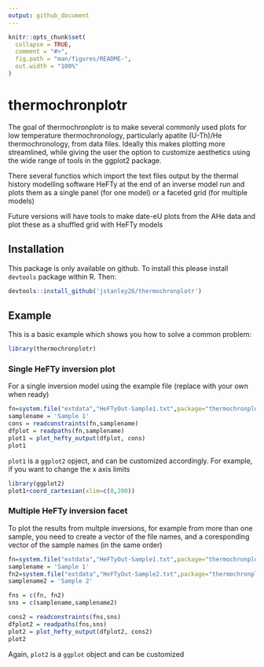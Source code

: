 ```yaml
---
output: github_document
---
```


<!-- README.md is generated from README.Rmd. Please edit that file -->

```r
knitr::opts_chunk$set(
  collapse = TRUE,
  comment = "#>",
  fig.path = "man/figures/README-",
  out.width = "100%"
)
```

# thermochronplotr

<!-- badges: start -->
<!-- badges: end -->

The goal of thermochronplotr is to make several commonly used plots for low temperature thermochronology, particularly apatite (U-Th)/He thermochronology, from data files. Ideally this makes plotting more streamlined, while giving the user the option to customize aesthetics using the wide range of tools in the ggplot2 package. 

There several functios which import the text files output by the thermal history modelling software HeFTy at the end of an inverse model run and plots them as a single panel (for one model) or a faceted grid (for multiple models)

Future versions will have tools to make date-eU plots from the AHe data and plot these as a shuffled grid with HeFTy models

## Installation

This package is only available on github. To install this please install `devtools` package within R. Then:

``` r
devtools::install_github('jstanley26/thermochronplotr')
```

## Example

This is a basic example which shows you how to solve a common problem:

```r
library(thermochronplotr)
```

### Single HeFTy inversion plot

For a single inversion model using the example file (replace with your own when ready)

```r
fn=system.file("extdata","HeFTyOut-Sample1.txt",package="thermochronplotr")
samplename = 'Sample 1'
cons = readconstraints(fn,samplename)
dfplot = readpaths(fn,samplename)
plot1 = plot_hefty_output(dfplot, cons)
plot1
```

`plot1` is a `ggplot2` opject, and can be customized accordingly. For example, if you want to change the x axis limits

```r
library(ggplot2)
plot1+coord_cartesian(xlim=c(0,200))
```

### Multiple HeFTy inversion facet

To plot the results from multple inversions, for example from more than one sample, you need to create a vector of the file names, and a coresponding vector of the sample names (in the same order)

```r
fn=system.file("extdata","HeFTyOut-Sample1.txt",package="thermochronplotr")
samplename = 'Sample 1'
fn2=system.file("extdata","HeFTyOut-Sample2.txt",package="thermochronplotr")
samplename2 = 'Sample 2'

fns = c(fn, fn2)
sns = c(samplename,samplename2)

cons2 = readconstraints(fns,sns)
dfplot2 = readpaths(fns,sns)
plot2 = plot_hefty_output(dfplot2, cons2)
plot2
```

Again, `plot2` is a `ggplot` object and can be customized
```r

```

